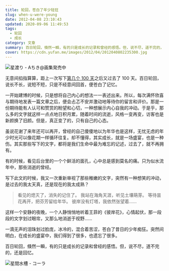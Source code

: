 ```yaml
---
title: 轮回，苍白了年少轻狂
slug: when-u-were-young
date: 2012-04-08 23:10:43
updated: 2020-09-06 11:49:53
tags:
  - 轮回
  - 成长
category: 文章
summary: 百日轮回，倏然一瞬，有的只是成长的记录和曾经的感悟。但，说不尽，道不完的，还是回忆。
cover: https://cdn.yufan.me/images/2012/04/2012040802235300.jpg
---
```


![星渡り - Aちき@画集発売中](https://cdn.yufan.me/images/2012/04/2012040802192000.jpg)

<MusicPlayer netease={1892046117} />

无意间掐指算算，距上一次写下[第几个 100 天](/posts/one-hundred-days/)之后又过去了 100 天。百日轮回，说长不长，说短不短，只是不经意间回首，便苍白了记忆。

一开始建博的时候，只是想将自己内心的想法一一表述出来。所以，每次满怀欣喜与期待地发表一篇文章之后，便会忐忑不安并激动地等待你的留言和评价。那是一份期待能有人认可和赞赏的盼望和心切，一种想展示内心自我的冲动。于是乎，那么多的文字就这样一点点地日积月累，随着时间的流逝，风格一变再变，访客也是新颜换了旧颜。但是，真正变了的，只有自己的心态。

虽说花谢了来年还可以再开，曾经的自己傻傻地以为年华也是这样，无忧无虑的年少时光可以像花期一样循环往复。却不懂得，其实成长，就是一场盛宴，也是一种伤。其实那些写下的文字，都将是我们生命中最为难忘的记述，过去了，就不再拥有。

有的时候，看见后台里的一个个鲜活的面孔，心中总是感到莫名的痛。只为似水流年中，那些消逝的曾经。

写下此文的时候，我又一次重新审视了那些稚嫩的文字，突然有一种想笑的冲动，是过去的我太天真，还是现在的我太成熟？

> 看见的熄灭了，消失的记住了。
> 我站在海角天涯，听见土壤萌芽。
> 等待昙花再开，把芬芳留给年华。
> 彼岸没有灯塔，我依然张望着……

这样一个安静的夜晚，一个人静悄悄地听着王菲的《彼岸花》，心情起伏，那一段段的文字划过眼帘，又那么地消逝于视野……

一滴无声的泪珠划过脸庞，冰冷的，混合着苦涩，苍白了昔日的少年痴狂。突然间明白，在成长的盛宴中，我们得到了很多，也遗忘了很多。

百日轮回，倏然一瞬，有的只是成长的记录和曾经的感悟。但，说不尽，道不完的，还是回忆。

![星間水槽 - コーラ](https://cdn.yufan.me/images/2012/04/2012040802264300.jpg)
